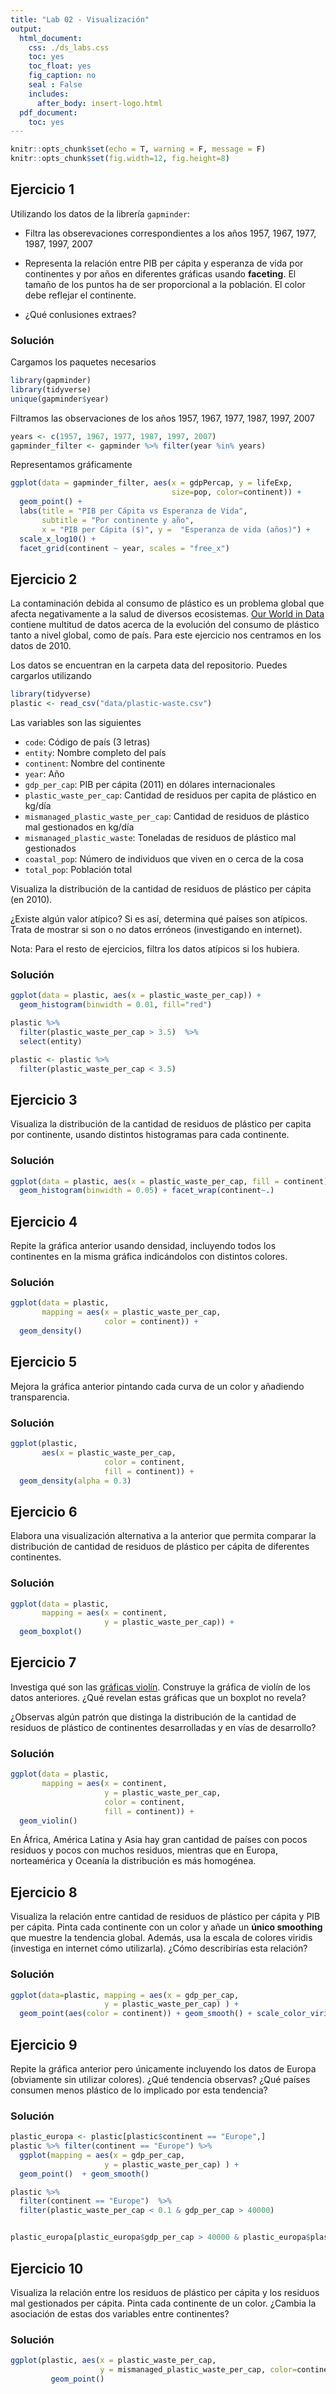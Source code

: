 ```yaml
---
title: "Lab 02 - Visualización"
output:
  html_document:
    css: ./ds_labs.css
    toc: yes
    toc_float: yes
    fig_caption: no
    seal : False
    includes:
      after_body: insert-logo.html
  pdf_document:
    toc: yes
---
```



<div class="title-logo"></div>

```r
knitr::opts_chunk$set(echo = T, warning = F, message = F)
knitr::opts_chunk$set(fig.width=12, fig.height=8) 
```


## Ejercicio 1

Utilizando los datos de la librería `gapminder`:

* Filtra las obserevaciones correspondientes a los años 1957, 1967, 1977, 1987, 1997, 2007

* Representa la relación entre PIB per cápita y esperanza de vida por continentes y por años en diferentes gráficas usando **faceting**. El tamaño de los puntos ha de ser proporcional a la población.
El color debe reflejar el continente. 

* ¿Qué conlusiones extraes?

### Solución

Cargamos los paquetes necesarios
```r
library(gapminder)
library(tidyverse)
unique(gapminder$year)
```

Filtramos las observaciones de los años 1957, 1967, 1977, 1987, 1997, 2007

```r
years <- c(1957, 1967, 1977, 1987, 1997, 2007)
gapminder_filter <- gapminder %>% filter(year %in% years)
```

Representamos gráficamente
```r
ggplot(data = gapminder_filter, aes(x = gdpPercap, y = lifeExp,
                                    size=pop, color=continent)) + 
  geom_point() +
  labs(title = "PIB per Cápita vs Esperanza de Vida",
       subtitle = "Por continente y año",
       x = "PIB per Cápita ($)", y =  "Esperanza de vida (años)") +
  scale_x_log10() +
  facet_grid(continent ~ year, scales = "free_x")
```

## Ejercicio 2

La contaminación debida al consumo de plástico es un problema global que afecta negativamente a la salud de diversos ecosistemas.
[Our World in Data](https://ourworldindata.org/plastic-pollution) contiene multitud de datos acerca de la evolución del consumo de plástico tanto a nivel global, como de país. Para este ejercicio nos centramos en los datos de 2010.

Los datos se encuentran en la carpeta data del repositorio. Puedes cargarlos utilizando

```r
library(tidyverse)
plastic <- read_csv("data/plastic-waste.csv")
```

Las variables son las siguientes

- `code`: Código de país (3 letras)
- `entity`: Nombre completo del país
- `continent`: Nombre del continente
- `year`: Año
- `gdp_per_cap`: PIB per cápita (2011) en dólares internacionales
- `plastic_waste_per_cap`: Cantidad de residuos per capita de plástico en kg/día
- `mismanaged_plastic_waste_per_cap`: Cantidad de residuos de plástico mal gestionados en kg/día
- `mismanaged_plastic_waste`: Toneladas de residuos de plástico mal gestionados
- `coastal_pop`: Número de individuos que viven en o cerca de la cosa
- `total_pop`: Población total

Visualiza la distribución de la cantidad de residuos de plástico per cápita (en 2010).

¿Existe algún valor atípico? Si es así, determina qué países son atípicos. Trata de mostrar si son o no datos erróneos (investigando en internet).

Nota: Para el resto de ejercicios, filtra los datos atípicos si los hubiera.

### Solución

```r
ggplot(data = plastic, aes(x = plastic_waste_per_cap)) +
  geom_histogram(binwidth = 0.01, fill="red") 
```


```r
plastic %>%
  filter(plastic_waste_per_cap > 3.5)  %>%
  select(entity)

plastic <- plastic %>%
  filter(plastic_waste_per_cap < 3.5)

```

## Ejercicio 3

Visualiza la distribución de la cantidad de residuos de plástico per capita por continente, usando distintos histogramas para cada continente.

### Solución

```r
ggplot(data = plastic, aes(x = plastic_waste_per_cap, fill = continent)) +
  geom_histogram(binwidth = 0.05) + facet_wrap(continent~.)
```

## Ejercicio 4

Repite la gráfica anterior usando densidad, incluyendo todos los continentes en la misma gráfica indicándolos con distintos colores.

### Solución

```r
ggplot(data = plastic, 
       mapping = aes(x = plastic_waste_per_cap, 
                     color = continent)) +
  geom_density()
```

## Ejercicio 5

Mejora la gráfica anterior pintando cada curva de un color y añadiendo transparencia.

### Solución

```r
ggplot(plastic, 
       aes(x = plastic_waste_per_cap, 
                     color = continent, 
                     fill = continent)) +
  geom_density(alpha = 0.3)
```

## Ejercicio 6

Elabora una visualización alternativa a la anterior que permita comparar la distribución de cantidad de residuos de plástico per cápita de diferentes continentes.

### Solución

```r
ggplot(data = plastic, 
       mapping = aes(x = continent, 
                     y = plastic_waste_per_cap)) +
  geom_boxplot()
```

## Ejercicio 7

Investiga qué son las [gráficas violín](http://ggplot2.tidyverse.org/reference/geom_violin.html).
Construye la gráfica de violín de los datos anteriores. ¿Qué revelan estas gráficas que un boxplot no revela?

¿Observas algún patrón que distinga la distribución de la cantidad de residuos de plástico de continentes desarrolladas y en vías de desarrollo?

### Solución

```r
ggplot(data = plastic, 
       mapping = aes(x = continent, 
                     y = plastic_waste_per_cap,
                     color = continent,
                     fill = continent)) +
  geom_violin()
```

En África, América Latina y Asia hay gran cantidad de países con pocos residuos y pocos con muchos residuos, mientras que en Europa, norteamérica y Oceanía la distribución es más homogénea.


## Ejercicio 8

Visualiza la relación entre cantidad de residuos de plástico per cápita y PIB per cápita. Pinta cada continente con un color y añade un **único smoothing** que muestre la tendencia global. Además, usa la escala de colores viridis (investiga en internet cómo utilizarla).
¿Cómo describirías esta relación? 

### Solución

```r
ggplot(data=plastic, mapping = aes(x = gdp_per_cap, 
                     y = plastic_waste_per_cap) ) +
  geom_point(aes(color = continent)) + geom_smooth() + scale_color_viridis_d()
```


## Ejercicio 9

Repite la gráfica anterior pero únicamente incluyendo los datos de Europa (obviamente sin utilizar colores).
¿Qué tendencia observas? ¿Qué países consumen menos plástico de lo implicado por esta tendencia?

### Solución

```r
plastic_europa <- plastic[plastic$continent == "Europe",]
plastic %>% filter(continent == "Europe") %>%
  ggplot(mapping = aes(x = gdp_per_cap, 
                     y = plastic_waste_per_cap) ) +
  geom_point()  + geom_smooth() 
```

```r
plastic %>% 
  filter(continent == "Europe")  %>% 
  filter(plastic_waste_per_cap < 0.1 & gdp_per_cap > 40000) 


plastic_europa[plastic_europa$gdp_per_cap > 40000 & plastic_europa$plastic_waste_per_cap < 0.1, "entity"]
```

## Ejercicio 10

Visualiza la relación entre los residuos de plástico per cápita y los residuos mal gestionados per cápita.
Pinta cada continente de un color. ¿Cambia la asociación de estas dos variables entre continentes?


### Solución

```r
ggplot(plastic, aes(x = plastic_waste_per_cap,
                    y = mismanaged_plastic_waste_per_cap, color=continent)) +
         geom_point()
```



